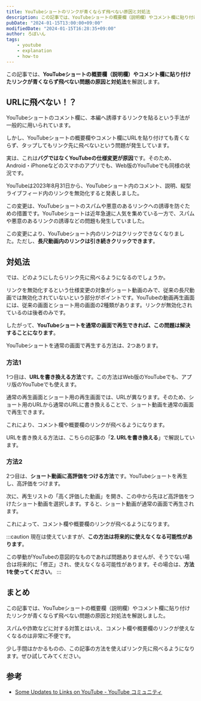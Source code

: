 ```yaml
---
title: YouTubeショートのリンクが青くならず飛べない原因と対処法
description: この記事では、YouTubeショートの概要欄（説明欄）やコメント欄に貼り付けたリンクが青くならず飛べない問題の原因と対処法を解説します。
pubDate: "2024-01-15T13:00:00+09:00"
modifiedDate: "2024-01-15T16:28:35+09:00"
author: ろぼいん
tags:
    - youtube
    - explanation
    - how-to
---
```



この記事では、**YouTubeショートの概要欄（説明欄）やコメント欄に貼り付けたリンクが青くならず飛べない問題の原因と対処法**を解説します。

## URLに飛べない！？

YouTubeショートのコメント欄に、本編へ誘導するリンクを貼るという手法が一般的に用いられています。

しかし、YouTubeショートの概要欄やコメント欄にURLを貼り付けても青くならず、タップしてもリンク先に飛べないという問題が発生しています。

実は、これは**バグではなくYouTubeの仕様変更が原因**です。そのため、Android・iPhoneなどのスマホのアプリでも、Web版のYouTubeでも同様の状況です。

YouTubeは2023年8月31日から、YouTubeショート内のコメント、説明、縦型ライブフィード内のリンクを無効化すると発表しました。

この変更は、YouTubeショートのスパムや悪意のあるリンクへの誘導を防ぐための措置です。YouTubeショートは近年急速に人気を集めている一方で、スパムや悪意のあるリンクの誘導などの問題も発生していました。

この変更により、YouTubeショート内のリンクはクリックできなくなりました。ただし、**長尺動画内のリンクは引き続きクリックできます**。

## 対処法

では、どのようにしたらリンク先に飛べるようになるのでしょうか。

リンクを無効化するという仕様変更の対象がショート動画のみで、従来の長尺動画では無効化されていないという部分がポイントです。YouTubeの動画再生画面には、従来の画面とショート用の画面の2種類があります。リンクが無効化されているのは後者のみです。

したがって、**YouTubeショートを通常の画面で再生できれば、この問題は解決することになります**。

YouTubeショートを通常の画面で再生する方法は、2つあります。

### 方法1

1つ目は、**URLを書き換える方法**です。この方法はWeb版のYouTubeでも、アプリ版のYouTubeでも使えます。

通常の再生画面とショート用の再生画面では、URLが異なります。そのため、ショート用のURLから通常のURLに書き換えることで、ショート動画を通常の画面で再生できます。

これにより、コメント欄や概要欄のリンクが飛べるようになります。

URLを書き換える方法は、こちらの記事の「**2. URLを書き換える**」で解説しています。

<ArticleCard link="/article/2023/12/12/play-vertical-youtube-live-in-background/#2-urlを書き換える" />

### 方法2

2つ目は、**ショート動画に高評価をつける方法**です。YouTubeショートを再生し、高評価をつけます。

次に、再生リストの「高く評価した動画」を開き、この中から先ほど高評価をつけたショート動画を選択します。すると、ショート動画が通常の画面で再生されます。

これによって、コメント欄や概要欄のリンクが飛べるようになります。

:::caution
現在は使えていますが、**この方法は将来的に使えなくなる可能性があります**。

この挙動がYouTubeの意図的なものであれば問題ありませんが、そうでない場合は将来的に「修正」され、使えなくなる可能性があります。その場合は、**方法1を使ってください**。
:::

## まとめ

この記事では、YouTubeショートの概要欄（説明欄）やコメント欄に貼り付けたリンクが青くならず飛べない問題の原因と対処法を解説しました。

スパムや詐欺などに対する対策とはいえ、コメント欄や概要欄のリンクが使えなくなるのは非常に不便です。

少し手間はかかるものの、この記事の方法を使えばリンク先に飛べるようになります。ぜひ試してみてください。

## 参考

- [Some Updates to Links on YouTube - YouTube コミュニティ](https://support.google.com/youtube/thread/229722002/some-updates-to-links-on-youtube)
